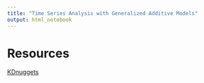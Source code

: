 ```yaml
---
title: "Time Series Analysis with Generalized Additive Models"
output: html_notebook
---
```


# Resources

[KDnuggets](https://www.kdnuggets.com/2017/04/time-series-analysis-generalized-additive-models.html)



